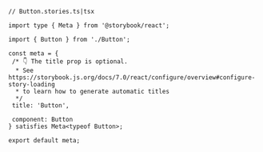 ```tsx
// Button.stories.ts|tsx

import type { Meta } from '@storybook/react';

import { Button } from './Button';

const meta = {
 /* 👇 The title prop is optional.
  * See https://storybook.js.org/docs/7.0/react/configure/overview#configure-story-loading
  * to learn how to generate automatic titles
  */
 title: 'Button',

 component: Button
} satisfies Meta<typeof Button>;

export default meta;
```
